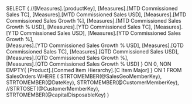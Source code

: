 ﻿SELECT
{
	//[Measures].[productKey],
	[Measures].[MTD Commissioned Sales TC],
	[Measures].[MTD Commissioned Sales USD],
	[Measures].[MTD Commissioned Sales Growth %],
	[Measures].[MTD Commissioned Sales Growth % USD],
	[Measures].[YTD Commissioned Sales TC],
	[Measures].[YTD Commissioned Sales USD],
	[Measures].[YTD Commissioned Sales Growth %],	
	[Measures].[YTD Commissioned Sales Growth % USD],
	[Measures].[QTD Commissioned Sales TC],
	[Measures].[QTD Commissioned Sales USD],
	[Measures].[QTD Commissioned Sales Growth %],	
	[Measures].[QTD Commissioned Sales Growth % USD]
} ON 0,
NON EMPTY{
	[Product].[Conmed Item Hierarchy].[C Item Major]
} ON 1
FROM 
	SalesOrders
WHERE 
(
	STRTOMEMBER(@SalesGeoMemberKey),  
	STRTOMEMBER(@DateKey),
	STRTOMEMBER(@CustomerMemberKey),
	//STRTOSET(@CustomerMemberKey),
	STRTOMEMBER(@capitalDisposableKey)
)